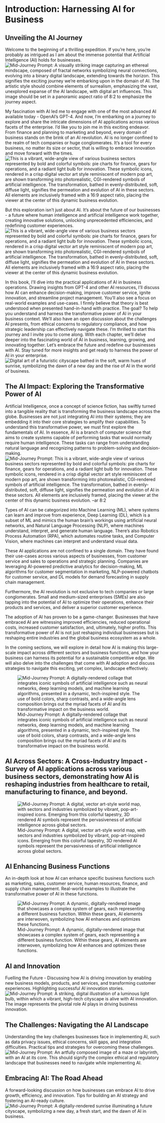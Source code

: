 # Introduction: Harnessing AI for Business

## Unveiling the AI Journey

Welcome to the beginning of a thrilling expedition. If you're here, you're probably as intrigued as I am about the immense potential that Artificial Intelligence (AI) holds for businesses. ![Mid-Journey Prompt: A visually striking image capturing an ethereal mindscape, composed of fractal networks symbolizing neural connections, evolving into a binary digital landscape, extending towards the horizon. This signifies the exciting journey we're embarking upon in the domain of AI. The artistic style should combine elements of surrealism, emphasizing the vast, unexplored expanse of the AI landscape, with digital art influences. This image should be set in a panoramic aspect ratio of 8:2 to emphasize the journey aspect.](ethereal_mindscape.png "ethereal_mindscape")

My fascination with AI led me to engage with one of the most advanced AI available today - OpenAI's GPT-4. And now, I'm embarking on a journey to explore and share the intricate dimensions of AI applications across various facets of the enterprise. I'd like you to join me in this exciting endeavor. From finance and planning to marketing and beyond, every domain of business stands on the brink of an AI revolution. AI is no longer confined to the realm of tech companies or huge conglomerates. It's a tool for every business, no matter its size or sector, that is willing to embrace innovation and move forward with the times. ![This is a vibrant, wide-angle view of various business sectors represented by bold and colorful symbols: pie charts for finance, gears for operations, and a radiant light bulb for innovation. These symbolic icons, rendered in a crisp digital vector art style reminiscent of modern pop art, are shown transforming into photorealistic, CGI-rendered symbols of artificial intelligence. The transformation, bathed in evenly-distributed, soft, diffuse light, signifies the permeation and evolution of AI in these sectors. All elements are inclusively framed with a 16:9 aspect ratio, placing the viewer at the center of this dynamic business evolution.](person_and_ai.png "person_and_ai")

But this exploration isn't just about AI. It's about the future of our businesses - a future where human intelligence and artificial intelligence work together, creating innovative solutions, unlocking unprecedented efficiencies, and redefining customer experiences. ![This is a vibrant, wide-angle view of various business sectors represented by bold and colorful symbols: pie charts for finance, gears for operations, and a radiant light bulb for innovation. These symbolic icons, rendered in a crisp digital vector art style reminiscent of modern pop art, are shown transforming into photorealistic, CGI-rendered symbols of artificial intelligence. The transformation, bathed in evenly-distributed, soft, diffuse light, signifies the permeation and evolution of AI in these sectors. All elements are inclusively framed with a 16:9 aspect ratio, placing the viewer at the center of this dynamic business evolution.](maze.png "maze")

In this book, I'll dive into the practical applications of AI in business operations. Drawing insights from GPT-4 and other AI resources, I'll discuss how AI can enhance decision-making, improve customer service, ignite innovation, and streamline project management. You'll also see a focus on real-world examples and use-cases. I firmly believe that theory is best understood when presented hand-in-hand with practice. The goal? To help you understand and harness the transformative power of AI in your business context. We'll also have an open discussion about the challenges AI presents, from ethical concerns to regulatory compliance, and how strategic leadership can effectively navigate these. I'm thrilled to start this journey and I invite you to come along. With each chapter, we'll delve deeper into the fascinating world of AI in business, learning, growing, and innovating together. Let's embrace the future and redefine our businesses with AI. Stay tuned for more insights and get ready to harness the power of AI in your enterprise. ![Digital art of a futuristic cityscape bathed in the soft, warm hues of sunrise, symbolizing the dawn of a new day and the rise of AI in the world of business.](green_future.png "green_future")

## The AI Impact: Exploring the Transformative Power of AI

Artificial Intelligence, once a concept of science fiction, has swiftly turned into a tangible reality that is transforming the business landscape across the globe. Businesses are not just integrating AI into their systems; they are embedding it into their core strategies to amplify their capabilities. To understand this transformative power, we must first explore the fundamentals of AI. In essence, AI is a branch of computer science that aims to create systems capable of performing tasks that would normally require human intelligence. These tasks can range from understanding natural language and recognizing patterns to problem-solving and decision-making. ![Mid-Journey Prompt: This is a vibrant, wide-angle view of various business sectors represented by bold and colorful symbols: pie charts for finance, gears for operations, and a radiant light bulb for innovation. These symbolic icons, rendered in a crisp digital vector art style reminiscent of modern pop art, are shown transforming into photorealistic, CGI-rendered symbols of artificial intelligence. The transformation, bathed in evenly-distributed, soft, diffuse light, signifies the permeation and evolution of AI in these sectors. All elements are inclusively framed, placing the viewer at the center of this dynamic business evolution. --ar 8:2](business_sectors_1.png "business sectors")

Types of AI can be categorized into Machine Learning (ML), where systems can learn and improve from experience, Deep Learning (DL), which is a subset of ML and mimics the human brain's workings using artificial neural networks, and Natural Language Processing (NLP), where machines understand, interpret, and generate human language. There's also Robotics Process Automation (RPA), which automates routine tasks, and Computer Vision, where machines can interpret and understand visual data.

These AI applications are not confined to a single domain. They have found their use-cases across various aspects of businesses, from customer service and sales to operations and strategic planning. Companies are leveraging AI-powered predictive analytics for decision-making, ML algorithms for customer segmentation in marketing, NLP-powered chatbots for customer service, and DL models for demand forecasting in supply chain management.

Furthermore, the AI revolution is not exclusive to tech companies or large conglomerates. Small and medium-sized enterprises (SMEs) are also tapping into the potential of AI to optimize their operations, enhance their products and services, and deliver a superior customer experience.

The adoption of AI has proven to be a game-changer. Businesses that have embraced AI are witnessing improved efficiencies, reduced operational costs, increased customer satisfaction, and, ultimately, higher profits. This transformative power of AI is not just reshaping individual businesses but is reshaping entire industries and the global business ecosystem as a whole.

In the coming sections, we will explore in detail how AI is making this large-scale impact across different sectors and business functions, and how your business can harness its potential for a sustainable competitive edge. We will also delve into the challenges that come with AI adoption and discuss strategies to navigate this exciting, yet complex, landscape effectively.

![Mid-Journey Prompt: A digitally-rendered collage that integrates iconic symbols of artificial intelligence such as neural networks, deep learning models, and machine learning algorithms, presented in a dynamic, tech-inspired style. The use of bold colors, sharp contrasts, and a wide-angle lens composition brings out the myriad facets of AI and its transformative impact on the business world.](ai_impact.png "ai_impact")

## AI Across Sectors: A Cross-Industry Impact - Survey of AI applications across various business sectors, demonstrating how AI is reshaping industries from healthcare to retail, manufacturing to finance, and beyond.

![Mid-Journey Prompt: A digital, vector art-style world map, with sectors and industries symbolized by vibrant, pop-art-inspired icons. Emerging from this colorful tapestry, 3D rendered AI symbols represent the pervasiveness of artificial intelligence across global sectors.](business_sectors.png "business_sectors")

## AI Enhancing Business Functions

An in-depth look at how AI can enhance specific business functions such as marketing, sales, customer service, human resources, finance, and supply chain management. Real-world examples to illustrate the transformative power of AI in these functions.

![Mid-Journey Prompt: A dynamic, digitally-rendered image that showcases a complex system of gears, each representing a different business function. Within these gears, AI elements are interwoven, symbolizing how AI enhances and optimizes these functions.](ai_functions.png)

## AI and Innovation

Fuelling the Future - Discussing how AI is driving innovation by enabling new business models, products, and services, and transforming customer experiences. Highlighting successful AI innovation stories. ![Mid-Journey Prompt: A striking, digital illustration of a luminous light bulb, within which a vibrant, high-tech cityscape is alive with AI innovation. The image represents the pivotal role AI plays in driving business innovation.](ai_innovation.png)

## The Challenges: Navigating the AI Landscape

Understanding the key challenges businesses face in implementing AI, such as data privacy issues, ethical concerns, skill gaps, and integration difficulties. Practical tips and strategies for overcoming these challenges. ![Mid-Journey Prompt: An artfully composed image of a maze or labyrinth, with an AI at its core. This should signify the complex ethical and regulatory landscape that businesses need to navigate while implementing AI.](ai_challenges.png)

## Embracing AI: The Road Ahead

A forward-looking discussion on how businesses can embrace AI to drive growth, efficiency, and innovation. Tips for building an AI strategy and fostering an AI-ready culture. ![Mid-Journey Prompt: A digitally-rendered sunrise illuminating a future cityscape, symbolizing a new day, a fresh start, and the dawn of AI in business.](ai_future.png)
